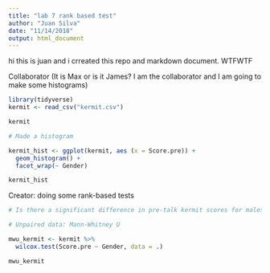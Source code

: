 ```yaml
---
title: "lab 7 rank based test"
author: "Juan Silva"
date: "11/14/2018"
output: html_document
---
```



hi this is juan and i crreated this repo and markdown document.
WTFWTF

Collaborator (It is Max or is it James? I am the collaborator and I am going to make some histograms)

```r

library(tidyverse)
kermit <- read_csv("kermit.csv")

kermit

# Made a histogram

kermit_hist <- ggplot(kermit, aes (x = Score.pre)) +
  geom_histogram() +
  facet_wrap(~ Gender)

kermit_hist
```


Creator: doing some rank-based tests

```r

# Is there a significant difference in pre-talk kermit scores for males and females?

# Unpaired data: Mann-Whitney U

mwu_kermit <- kermit %>% 
  wilcox.test(Score.pre ~ Gender, data = .)

mwu_kermit

```

















